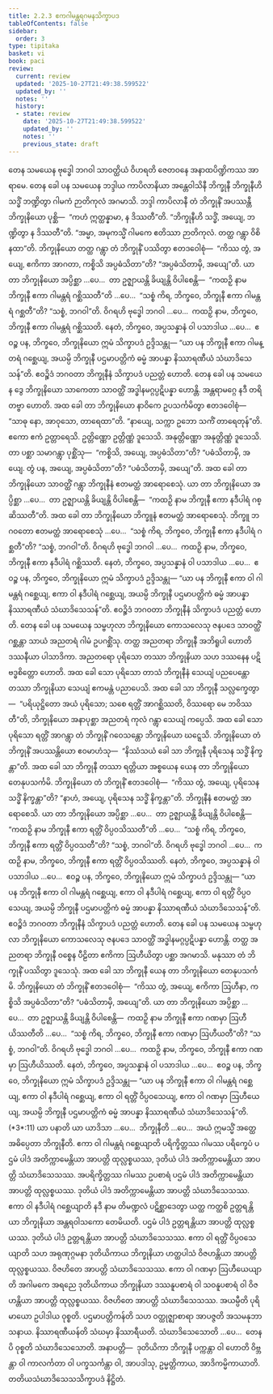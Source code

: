 ```yaml
---
title: 2.2.3 ဧကဂါမန္တရဂမနသိက္ခာပဒ
tableOfContents: false
sidebar:
  order: 3
type: tipitaka
basket: vi
book: paci
review:
  current: review
  updated: '2025-10-27T21:49:38.599522'
  updated_by: ''
  notes: ''
  history:
  - state: review
    date: '2025-10-27T21:49:38.599522'
    updated_by: ''
    notes: ''
    previous_state: draft
---
```



<ReviewStatus review={frontmatter.review} showDetails={true} />

<HypothesisAnnotation frontmatter={frontmatter} />

<DynamicBreadcrumb />

<Division number="687" book="paci" e="ch" v="2" p="293">

<Paragraph number="2245" book="paci">
တေန သမယေန ဗုဒ္ဓေါ ဘဂဝါ သာဝတ္ထိယံ ဝိဟရတိ ဇေတဝနေ အနာထပိဏ္ဍိကဿ အာရာမေ. တေန ခေါ ပန သမယေန ဘဒ္ဒါယ ကာပိလာနိယာ အန္တေဝါသိနီ ဘိက္ခုနီ ဘိက္ခုနီဟိ သဒ္ဓိံ ဘဏ္ဍိတွာ ဂါမကံ ဉာတိကုလံ အဂမာသိ. ဘဒ္ဒါ ကာပိလာနီ တံ ဘိက္ခုနိံ အပဿန္တီ ဘိက္ခုနိယော ပုစ္ဆိ—  “ကဟံ ဣတ္ထန္နာမာ, န ဒိဿတီ”တိ. “ဘိက္ခုနီဟိ သဒ္ဓိံ, အယျေ, ဘဏ္ဍိတွာ န ဒိဿတီ”တိ. “အမ္မာ, အမုကသ္မိံ ဂါမကေ ဧတိဿာ ဉာတိကုလံ. တတ္ထ ဂန္တွာ ဝိစိနထာ”တိ. ဘိက္ခုနိယော တတ္ထ ဂန္တွာ တံ ဘိက္ခုနိံ ပဿိတွာ ဧတဒဝေါစုံ—  “ကိဿ တွံ, အယျေ, ဧကိကာ အာဂတာ, ကစ္စိသိ အပ္ပဓံသိတာ”တိ? “အပ္ပဓံသိတာမှိ, အယျေ”တိ.
</Paragraph>

<Paragraph number="2246" book="paci">
ယာ တာ ဘိက္ခုနိယော အပ္ပိစ္ဆာ …ပေ…  တာ ဥဇ္ဈာယန္တိ ခိယျန္တိ ဝိပါစေန္တိ—  “ကထဉှိ နာမ ဘိက္ခုနီ ဧကာ ဂါမန္တရံ ဂစ္ဆိဿတီ”တိ …ပေ…  “သစ္စံ ကိရ, ဘိက္ခဝေ, ဘိက္ခုနီ ဧကာ ဂါမန္တရံ ဂစ္ဆတီ”တိ? “သစ္စံ, ဘဂဝါ”တိ. ဝိဂရဟိ ဗုဒ္ဓေါ ဘဂဝါ …ပေ…  ကထဉှိ နာမ, ဘိက္ခဝေ, ဘိက္ခုနီ ဧကာ ဂါမန္တရံ ဂစ္ဆိဿတိ. နေတံ, ဘိက္ခဝေ, အပ္ပသန္နာနံ ဝါ ပသာဒါယ …ပေ…  ဧဝဉ္စ ပန, ဘိက္ခဝေ, ဘိက္ခုနိယော ဣမံ သိက္ခာပဒံ ဥဒ္ဒိသန္တု—
</Paragraph>

<Paragraph number="2247" book="paci">
<Emphasis>“ယာ ပန ဘိက္ခုနီ ဧကာ ဂါမန္တရံ ဂစ္ဆေယျ, အယမ္ပိ ဘိက္ခုနီ ပဌမာပတ္တိကံ ဓမ္မံ အာပန္နာ နိဿာရဏီယံ သံဃာဒိသေသန်”</Emphasis>တိ.
</Paragraph>

<Paragraph number="2248" book="paci">
ဧဝဉ္စိဒံ ဘဂဝတာ ဘိက္ခုနီနံ သိက္ခာပဒံ ပညတ္တံ ဟောတိ.
</Paragraph>

</Division>
<Division number="688" book="paci" e="ch" v="2" p="294">

<Paragraph number="2249" book="paci">
တေန ခေါ ပန သမယေန ဒွေ ဘိက္ခုနိယော သာကေတာ သာဝတ္ထိံ အဒ္ဓါနမဂ္ဂပ္ပဋိပန္နာ ဟောန္တိ. အန္တရာမဂ္ဂေ နဒီ တရိတဗ္ဗာ ဟောတိ. အထ ခေါ တာ ဘိက္ခုနိယော နာဝိကေ ဥပသင်္ကမိတွာ ဧတဒဝေါစုံ—  “သာဓု နော, အာဝုသော, တာရေထာ”တိ. “နာယျေ, သက္ကာ ဥဘော သကိံ တာရေတုန်”တိ. ဧကော ဧကံ ဥတ္တာရေသိ. ဥတ္တိဏ္ဏော ဥတ္တိဏ္ဏံ ဒူသေသိ. အနုတ္တိဏ္ဏော အနုတ္တိဏ္ဏံ ဒူသေသိ. တာ ပစ္ဆာ သမာဂန္တွာ ပုစ္ဆိံသု—  “ကစ္စိသိ, အယျေ, အပ္ပဓံသိတာ”တိ? “ပဓံသိတာမှိ, အယျေ. တွံ ပန, အယျေ, အပ္ပဓံသိတာ”တိ? “ပဓံသိတာမှိ, အယျေ”တိ.
</Paragraph>

<Paragraph number="2250" book="paci">
အထ ခေါ တာ ဘိက္ခုနိယော သာဝတ္ထိံ ဂန္တွာ ဘိက္ခုနီနံ ဧတမတ္ထံ အာရောစေသုံ. ယာ တာ ဘိက္ခုနိယော အပ္ပိစ္ဆာ …ပေ…  တာ ဥဇ္ဈာယန္တိ ခိယျန္တိ ဝိပါစေန္တိ—  “ကထဉှိ နာမ ဘိက္ခုနီ ဧကာ နဒီပါရံ ဂစ္ဆိဿတီ”တိ. အထ ခေါ တာ ဘိက္ခုနိယော ဘိက္ခူနံ ဧတမတ္ထံ အာရောစေသုံ. ဘိက္ခူ ဘဂဝတော ဧတမတ္ထံ အာရောစေသုံ …ပေ…  “သစ္စံ ကိရ, ဘိက္ခဝေ, ဘိက္ခုနီ ဧကာ နဒီပါရံ ဂစ္ဆတီ”တိ? “သစ္စံ, ဘဂဝါ”တိ. ဝိဂရဟိ ဗုဒ္ဓေါ ဘဂဝါ …ပေ…  ကထဉှိ နာမ, ဘိက္ခဝေ, ဘိက္ခုနီ ဧကာ နဒီပါရံ ဂစ္ဆိဿတိ. နေတံ, ဘိက္ခဝေ, အပ္ပသန္နာနံ ဝါ ပသာဒါယ …ပေ…  ဧဝဉ္စ ပန, ဘိက္ခဝေ, ဘိက္ခုနိယော ဣမံ သိက္ခာပဒံ ဥဒ္ဒိသန္တု—
</Paragraph>

<Paragraph number="2251" book="paci">
<Emphasis>“ယာ ပန ဘိက္ခုနီ ဧကာ ဝါ ဂါမန္တရံ ဂစ္ဆေယျ, ဧကာ ဝါ နဒီပါရံ ဂစ္ဆေယျ, အယမ္ပိ ဘိက္ခုနီ ပဌမာပတ္တိကံ ဓမ္မံ အာပန္နာ နိဿာရဏီယံ သံဃာဒိသေသန်”</Emphasis>တိ.
</Paragraph>

<Paragraph number="2252" book="paci">
ဧဝဉ္စိဒံ ဘဂဝတာ ဘိက္ခုနီနံ သိက္ခာပဒံ ပညတ္တံ ဟောတိ.
</Paragraph>

</Division>
<Division number="689" book="paci" e="ch" v="2" p="294">

<Paragraph number="2253" book="paci">
တေန ခေါ ပန သမယေန သမ္ဗဟုလာ ဘိက္ခုနိယော ကောသလေသု ဇနပဒေ သာဝတ္ထိံ ဂစ္ဆန္တာ သာယံ အညတရံ ဂါမံ ဥပဂစ္ဆိံသု. တတ္ထ အညတရာ ဘိက္ခုနီ အဘိရူပါ ဟောတိ ဒဿနီယာ ပါသာဒိကာ. အညတရော ပုရိသော တဿာ ဘိက္ခုနိယာ သဟ ဒဿနေန ပဋိဗဒ္ဓစိတ္တော ဟောတိ. အထ ခေါ သော ပုရိသော တာသံ ဘိက္ခုနီနံ သေယျံ ပညပေန္တော တဿာ ဘိက္ခုနိယာ သေယျံ ဧကမန္တံ ပညာပေသိ. အထ ခေါ သာ ဘိက္ခုနီ သလ္လက္ခေတွာ—  “ပရိယုဋ္ဌိတော အယံ ပုရိသော; သစေ ရတ္တိံ အာဂစ္ဆိဿတိ, ဝိဿရော မေ ဘဝိဿတီ”တိ, ဘိက္ခုနိယော အနာပုစ္ဆာ အညတရံ ကုလံ ဂန္တွာ သေယျံ ကပ္ပေသိ. အထ ခေါ သော ပုရိသော ရတ္တိံ အာဂန္တွာ တံ ဘိက္ခုနိံ ဂဝေသန္တော ဘိက္ခုနိယော ဃဋ္ဋေသိ. ဘိက္ခုနိယော တံ ဘိက္ခုနိံ အပဿန္တိယော ဧဝမာဟံသု—  “နိဿံသယံ ခေါ သာ ဘိက္ခုနီ ပုရိသေန သဒ္ဓိံ နိက္ခန္တာ”တိ.
</Paragraph>

<Paragraph number="2254" book="paci">
အထ ခေါ သာ ဘိက္ခုနီ တဿာ ရတ္တိယာ အစ္စယေန ယေန တာ ဘိက္ခုနိယော တေနုပသင်္ကမိ. ဘိက္ခုနိယော တံ ဘိက္ခုနိံ ဧတဒဝေါစုံ—  “ကိဿ တွံ, အယျေ, ပုရိသေန သဒ္ဓိံ နိက္ခန္တာ”တိ? “နာဟံ, အယျေ, ပုရိသေန သဒ္ဓိံ နိက္ခန္တာ”တိ. ဘိက္ခုနီနံ ဧတမတ္ထံ အာရောစေသိ. ယာ တာ ဘိက္ခုနိယော အပ္ပိစ္ဆာ …ပေ…  တာ ဥဇ္ဈာယန္တိ ခိယျန္တိ ဝိပါစေန္တိ—  “ကထဉှိ နာမ ဘိက္ခုနီ ဧကာ ရတ္တိံ ဝိပ္ပဝသိဿတီ”တိ …ပေ…  “သစ္စံ ကိရ, ဘိက္ခဝေ, ဘိက္ခုနီ ဧကာ ရတ္တိံ ဝိပ္ပဝသတီ”တိ? “သစ္စံ, ဘဂဝါ”တိ. ဝိဂရဟိ ဗုဒ္ဓေါ ဘဂဝါ …ပေ…  ကထဉှိ နာမ, ဘိက္ခဝေ, ဘိက္ခုနီ ဧကာ ရတ္တိံ ဝိပ္ပဝသိဿတိ. နေတံ, ဘိက္ခဝေ, အပ္ပသန္နာနံ ဝါ ပသာဒါယ …ပေ…  ဧဝဉ္စ ပန, ဘိက္ခဝေ, ဘိက္ခုနိယော ဣမံ သိက္ခာပဒံ ဥဒ္ဒိသန္တု—
</Paragraph>

<Paragraph number="2255" book="paci">
<Emphasis>“ယာ ပန ဘိက္ခုနီ ဧကာ ဝါ ဂါမန္တရံ ဂစ္ဆေယျ, ဧကာ ဝါ နဒီပါရံ ဂစ္ဆေယျ, ဧကာ ဝါ ရတ္တိံ ဝိပ္ပဝသေယျ, အယမ္ပိ ဘိက္ခုနီ ပဌမာပတ္တိကံ ဓမ္မံ အာပန္နာ နိဿာရဏီယံ သံဃာဒိသေသန်”</Emphasis>တိ.
</Paragraph>

<Paragraph number="2256" book="paci">
ဧဝဉ္စိဒံ ဘဂဝတာ ဘိက္ခုနီနံ သိက္ခာပဒံ ပညတ္တံ ဟောတိ.
</Paragraph>

</Division>
<Division number="690" book="paci" e="ch" v="2" p="295">

<Paragraph number="2257" book="paci">
တေန ခေါ ပန သမယေန သမ္ဗဟုလာ ဘိက္ခုနိယော ကောသလေသု ဇနပဒေ သာဝတ္ထိံ အဒ္ဓါနမဂ္ဂပ္ပဋိပန္နာ ဟောန္တိ. တတ္ထ အညတရာ ဘိက္ခုနီ ဝစ္စေန ပီဠိတာ ဧကိကာ ဩဟီယိတွာ ပစ္ဆာ အဂမာသိ. မနုဿာ တံ ဘိက္ခုနိံ ပဿိတွာ ဒူသေသုံ. အထ ခေါ သာ ဘိက္ခုနီ ယေန တာ ဘိက္ခုနိယော တေနုပသင်္ကမိ. ဘိက္ခုနိယော တံ ဘိက္ခုနိံ ဧတဒဝေါစုံ—  “ကိဿ တွံ, အယျေ, ဧကိကာ ဩဟီနာ, ကစ္စိသိ အပ္ပဓံသိတာ”တိ? “ပဓံသိတာမှိ, အယျေ”တိ.
</Paragraph>

<Paragraph number="2258" book="paci">
ယာ တာ ဘိက္ခုနိယော အပ္ပိစ္ဆာ …ပေ…  တာ ဥဇ္ဈာယန္တိ ခိယျန္တိ ဝိပါစေန္တိ—  ကထဉှိ နာမ ဘိက္ခုနီ ဧကာ ဂဏမှာ ဩဟီယိဿတီတိ …ပေ…  “သစ္စံ ကိရ, ဘိက္ခဝေ, ဘိက္ခုနီ ဧကာ ဂဏမှာ ဩဟီယတီ”တိ? “သစ္စံ, ဘဂဝါ”တိ. ဝိဂရဟိ ဗုဒ္ဓေါ ဘဂဝါ …ပေ…  ကထဉှိ နာမ, ဘိက္ခဝေ, ဘိက္ခုနီ ဧကာ ဂဏမှာ ဩဟီယိဿတိ. နေတံ, ဘိက္ခဝေ, အပ္ပသန္နာနံ ဝါ ပသာဒါယ …ပေ…  ဧဝဉ္စ ပန, ဘိက္ခဝေ, ဘိက္ခုနိယော ဣမံ သိက္ခာပဒံ ဥဒ္ဒိသန္တု—
</Paragraph>

</Division>
<Division number="691" book="paci" e="ch" v="2" p="296">

<Paragraph number="2259" book="paci">
<Emphasis>“ယာ ပန ဘိက္ခုနီ ဧကာ ဝါ ဂါမန္တရံ ဂစ္ဆေယျ, ဧကာ ဝါ နဒီပါရံ ဂစ္ဆေယျ, ဧကာ ဝါ ရတ္တိံ ဝိပ္ပဝသေယျ, ဧကာ ဝါ ဂဏမှာ ဩဟီယေယျ, အယမ္ပိ ဘိက္ခုနီ ပဌမာပတ္တိကံ ဓမ္မံ အာပန္နာ နိဿာရဏီယံ သံဃာဒိသေသန်”</Emphasis>တိ. (*3*:<Emphasis>11</Emphasis>)
</Paragraph>

</Division>
<Division number="692" book="paci" e="ch" v="2" p="296">

<Paragraph number="2260" book="paci">
<Emphasis>ယာ ပနာ</Emphasis>တိ ယာ ယာဒိသာ …ပေ…  <Emphasis>ဘိက္ခုနီ</Emphasis>တိ …ပေ…  အယံ ဣမသ္မိံ အတ္ထေ အဓိပ္ပေတာ ဘိက္ခုနီတိ.
</Paragraph>

<Paragraph number="2261" book="paci">
<Emphasis>ဧကာ ဝါ ဂါမန္တရံ ဂစ္ဆေယျာ</Emphasis>တိ ပရိက္ခိတ္တဿ ဂါမဿ ပရိက္ခေပံ ပဌမံ ပါဒံ အတိက္ကာမေန္တိယာ အာပတ္တိ ထုလ္လစ္စယဿ, ဒုတိယံ ပါဒံ အတိက္ကာမေန္တိယာ အာပတ္တိ သံဃာဒိသေသဿ.
</Paragraph>

<Paragraph number="2262" book="paci">
အပရိက္ခိတ္တဿ ဂါမဿ ဥပစာရံ ပဌမံ ပါဒံ အတိက္ကာမေန္တိယာ အာပတ္တိ ထုလ္လစ္စယဿ. ဒုတိယံ ပါဒံ အတိက္ကာမေန္တိယာ အာပတ္တိ သံဃာဒိသေသဿ.
</Paragraph>

<Paragraph number="2263" book="paci">
<Emphasis>ဧကာ ဝါ နဒီပါရံ ဂစ္ဆေယျာ</Emphasis>တိ နဒီ နာမ တိမဏ္ဍလံ ပဋိစ္ဆာဒေတွာ ယတ္ထ ကတ္ထစိ ဥတ္တရန္တိယာ ဘိက္ခုနိယာ အန္တရဝါသကော တေမိယတိ. ပဌမံ ပါဒံ ဥတ္တရန္တိယာ အာပတ္တိ ထုလ္လစ္စယဿ. ဒုတိယံ ပါဒံ ဥတ္တရန္တိယာ အာပတ္တိ သံဃာဒိသေသဿ.
</Paragraph>

<Paragraph number="2264" book="paci">
<Emphasis>ဧကာ ဝါ ရတ္တိံ ဝိပ္ပဝသေယျာ</Emphasis>တိ သဟ အရုဏုဂ္ဂမနာ ဒုတိယိကာယ ဘိက္ခုနိယာ ဟတ္ထပါသံ ဝိဇဟန္တိယာ အာပတ္တိ ထုလ္လစ္စယဿ. ဝိဇဟိတေ အာပတ္တိ သံဃာဒိသေသဿ.
</Paragraph>

<Paragraph number="2265" book="paci">
<Emphasis>ဧကာ ဝါ ဂဏမှာ ဩဟီယေယျာ</Emphasis>တိ အဂါမကေ အရညေ ဒုတိယိကာယ ဘိက္ခုနိယာ ဒဿနူပစာရံ ဝါ သဝနူပစာရံ ဝါ ဝိဇဟန္တိယာ အာပတ္တိ ထုလ္လစ္စယဿ. ဝိဇဟိတေ အာပတ္တိ သံဃာဒိသေသဿ.
</Paragraph>

<Paragraph number="2266" book="paci">
<Emphasis>အယမ္ပီ</Emphasis>တိ ပုရိမာယော ဥပါဒါယ ဝုစ္စတိ.
</Paragraph>

<Paragraph number="2267" book="paci">
<Emphasis>ပဌမာပတ္တိကန်</Emphasis>တိ သဟ ဝတ္ထုဇ္ဈာစာရာ အာပဇ္ဇတိ အသမနုဘာသနာယ.
</Paragraph>

<Paragraph number="2268" book="paci">
<Emphasis>နိဿာရဏီယန်</Emphasis>တိ သံဃမှာ နိဿာရီယတိ.
</Paragraph>

<Paragraph number="2269" book="paci">
<Emphasis>သံဃာဒိသေသော</Emphasis>တိ …ပေ…  တေနပိ ဝုစ္စတိ သံဃာဒိသေသောတိ.
</Paragraph>

</Division>
<Division number="693" book="paci" e="ch" v="2" p="296">

<Paragraph number="2270" book="paci">
အနာပတ္တိ—  ဒုတိယိကာ ဘိက္ခုနီ ပက္ကန္တာ ဝါ ဟောတိ ဝိဗ္ဘန္တာ ဝါ ကာလင်္ကတာ ဝါ ပက္ခသင်္ကန္တာ ဝါ, အာပဒါသု, ဥမ္မတ္တိကာယ, အာဒိကမ္မိကာယာတိ.

</Paragraph>
</Division>

<Paragraph number="2271" type="center" book="paci">
တတိယသံဃာဒိသေသသိက္ခာပဒံ နိဋ္ဌိတံ.
</Paragraph>